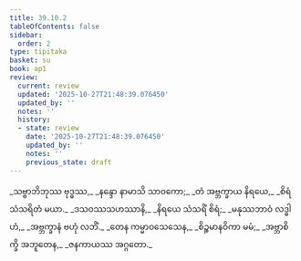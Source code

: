 ```yaml
---
title: 39.10.2
tableOfContents: false
sidebar:
  order: 2
type: tipitaka
basket: su
book: ap1
review:
  current: review
  updated: '2025-10-27T21:48:39.076450'
  updated_by: ''
  notes: ''
  history:
  - state: review
    date: '2025-10-27T21:48:39.076450'
    updated_by: ''
    notes: ''
    previous_state: draft
---
```



<ReviewStatus review={frontmatter.review} showDetails={true} />

<HypothesisAnnotation frontmatter={frontmatter} />

<DynamicBreadcrumb />

<Division number="70" book="ap1" e="ch" v="20" p="347">

<Paragraph number="4264" type="verses" book="ap1">
_သဗ္ဗာဘိဘုဿ ဗုဒ္ဓဿ,_  
_နန္ဒော နာမာသိ သာဝကော;_  
_တံ အဗ္ဘက္ခာယ နိရယေ,_  
_စိရံ သံသရိတံ မယာ._  

</Paragraph>

</Division>
<Division number="71" book="ap1" e="ch" v="20" p="347">

<Paragraph number="4265" type="verses" book="ap1">
_ဒသဝဿသဟဿာနိ,_  
_နိရယေ သံသရိံ စိရံ;_  
_မနုဿဘာဝံ လဒ္ဓါဟံ,_  
_အဗ္ဘက္ခာနံ ဗဟုံ လဘိံ._  

</Paragraph>

</Division>
<Division number="72" book="ap1" e="ch" v="20" p="347">

<Paragraph number="4266" type="verses" book="ap1">
_တေန ကမ္မာဝသေသေန,_  
_စိဉ္စမာနဝိကာ မမံ;_  
_အဗ္ဘာစိက္ခိ အဘူတေန,_  
_ဇနကာယဿ အဂ္ဂတော._
</Paragraph>
</Division>